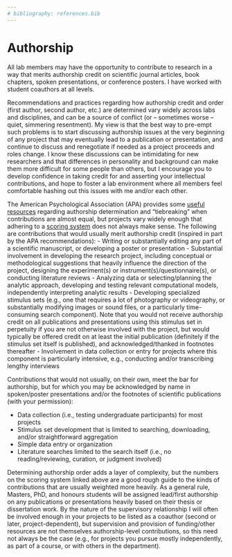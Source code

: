 ```yaml
---
# bibliography: references.bib
---
```


# Authorship

All lab members may have the opportunity to contribute to research in a way that merits authorship credit on scientific journal articles, book chapters, spoken presentations, or conference posters. I have worked with student coauthors at all levels. 

Recommendations and practices regarding how authorship credit and order (first author, second author, etc.) are determined vary widely across labs and disciplines, and can be a source of conflict (or – sometimes worse – quiet, simmering resentment). My view is that the best way to pre-empt such problems is to start discussing authorship issues at the very beginning of any project that may eventually lead to a publication or presentation, and continue to discuss and renegotiate if needed as a project proceeds and roles change. I know these discussions can be intimidating for new researchers and that differences in personality and background can make them more difficult for some people than others, but I encourage you to develop confidence in taking credit for and asserting your intellectual contributions, and hope to foster a lab environment where all members feel comfortable hashing out this issues with me and/or each other.

The American Psychological Association (APA) provides some [useful resources](https://www.apa.org/science/leadership/students/authorship-paper.aspx) regarding authorship determination and “tiebreaking” when contributions are almost equal, but projects vary widely enough that adhering to a [scoring system](https://www.apa.org/science/leadership/students/authorship-determination-scorecard.pdf) does not always make sense. The following are contributions that would usually merit authorship credit (inspired in part by the APA recommendations):
- Writing or substantially editing any part of a scientific manuscript, or developing a poster or presentation
- Substantial involvement in developing the research project, including conceptual or methodological suggestions that heavily influence the direction of the project, designing the experiment(s) or instrument(s)/questionnaire(s), or conducting literature reviews 
- Analyzing data or selecting/planning the analytic approach, developing and testing relevant computational models, independently interpreting analytic results
- Developing specialized stimulus sets (e.g., one that requires a lot of photography or videography, or substantially modifying images or sound files, or a particularly time-consuming search component). Note that you would not receive authorship credit on all publications and presentations using this stimulus set in perpetuity if you are not otherwise involved with the project, but would typically be offered credit on at least the initial publication (definitely if the stimulus set itself is published), and acknowledged/thanked in footnotes thereafter
- Involvement in data collection or entry for projects where this component is particularly intensive, e.g., conducting and/or transcribing lengthy interviews

Contributions that would not usually, on their own, meet the bar for authorship, but for which you may be acknowledged by name in spoken/poster presentations and/or the footnotes of scientific publications (with your permission):

- Data collection (i.e., testing undergraduate participants) for most projects
- Stimulus set development that is limited to searching, downloading, and/or straightforward aggregation
- Simple data entry or organization
- Literature searches limited to the search itself (i.e., no reading/reviewing, curation, or judgment involved)

Determining authorship order adds a layer of complexity, but the numbers on the scoring system linked above are a good rough guide to the kinds of contributions that are usually weighted more heavily. As a general rule, Masters, PhD, and honours students will be assigned lead/first authorship on any publications or presentations heavily based on their thesis or dissertation work. By the nature of the supervisory relationship I will often be involved enough in your projects to be listed as a coauthor (second or later, project-dependent), but supervision and provision of funding/other resources are not themselves authorship-level contributions, so this need not always be the case (e.g., for projects you pursue mostly independently, as part of a course, or with others in the department).
